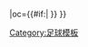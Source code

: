 {{fb team |t=-{zh-hans:科尔切斯特;zh-hk:高車士打}- |tan=科尔切斯特联足球俱乐部 |tc=ENG |abb={{#if:{{{abb|}}}|COL{{0}}}} |oc={{#if:{{{oc|}}}|{{{oc}}} }} }}<!--
--><noinclude>[[Category:足球模板]]</noinclude>